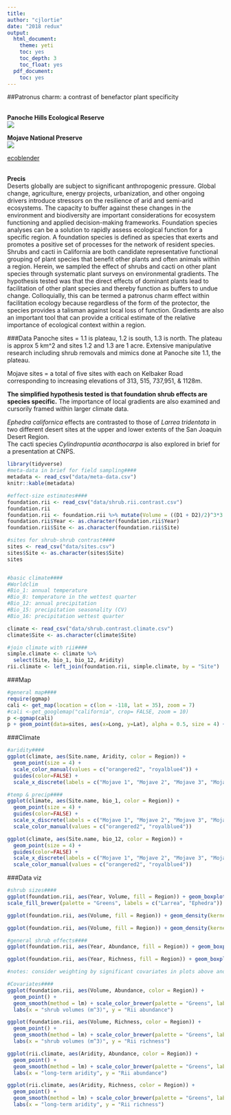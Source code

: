 ```yaml
---
title:
author: "cjlortie"
date: "2018 redux"
output:
  html_document:
    theme: yeti
    toc: yes
    toc_depth: 3
    toc_float: yes
  pdf_document:
    toc: yes
---
```

##Patronus charm: a contrast of benefactor plant specificity

<br>
**Panoche Hills Ecological Reserve**  
![](./Panoche.JPG)  

**Mojave National Preserve**  
![](./MNP.JPG)  


[ecoblender](http://ecoblender.org)  
<br>

**Precis**    
Deserts globally are subject to significant anthropogenic pressure. Global change, agriculture, energy projects, urbanization, and other ongoing drivers introduce stressors on the resilience of arid and semi-arid ecosystems. The capacity to buffer against these changes in the environment and biodiversity are important considerations for ecosystem functioning and applied decision-making frameworks. Foundation species analyses can be a solution to rapidly assess ecological function for a specific region. A foundation species is defined as species that exerts and promotes a positive set of processes for the network of resident species. Shrubs and cacti in California are both candidate representative functional grouping of plant species that benefit other plants and often animals within a region. Herein, we sampled the effect of shrubs and cacti on other plant species through systematic plant surveys on environmental gradients. The hypothesis tested was that the direct effects of dominant plants lead to facilitation of other plant species and thereby function as buffers to undue change. Colloquially, this can be termed a patronus charm effect within facilitation ecology because regardless of the form of the protector, the species provides a talisman against local loss of function. Gradients are also an important tool that can provide a critical estimate of the relative importance of ecological context within a region.

###Data
Panoche sites = 1.1 is plateau, 1.2 is south, 1.3 is north. The plateau is approx 5 km^2 and sites 1.2 and 1.3 are 1 acre. Extensive manipulative research including shrub removals and mimics done at Panoche site 1.1, the plateau.  

Mojave sites = a total of five sites with each on Kelbaker Road corresponding to increasing elevations of 313, 515, 737,951, & 1128m. 

**The simplified hypothesis tested is that foundation shrub effects are species specific.**  The importance of local gradients are also examined and cursorily framed within larger climate data.

*Ephedra californica* effects are contrasted to those of *Larrea tridentata* in two different desert sites at the upper and lower extents of the San Joaquin Desert Region.  
The cacti species *Cylindropuntia acanthocarpa* is also explored in brief for a presentation at CNPS.

```r
library(tidyverse)
#meta-data in brief for field sampling####
metadata <- read_csv("data/meta-data.csv")
knitr::kable(metadata)

#effect-size estimates####
foundation.rii <- read_csv("data/shrub.rii.contrast.csv")
foundation.rii
foundation.rii <- foundation.rii %>% mutate(Volume = ((D1 + D2)/2)^3*3.14*(1/3))
foundation.rii$Year <- as.character(foundation.rii$Year)
foundation.rii$Site <- as.character(foundation.rii$Site)

#sites for shrub-shrub contrast####
sites <- read_csv("data/sites.csv")
sites$Site <- as.character(sites$Site)
sites


#basic climate####
#Worldclim
#Bio_1: annual temperature
#Bio_8: temperature in the wettest quarter
#Bio_12: annual precipitation
#Bio_15: precipitation seasonality (CV)
#Bio_16: precipitation wettest quarter

climate <- read_csv("data/shrub.contrast.climate.csv")
climate$Site <- as.character(climate$Site)

#join climate with rii####
simple.climate <- climate %>%
  select(Site, bio_1, bio_12, Aridity)
rii.climate <- left_join(foundation.rii, simple.climate, by = "Site")

```

###Map
```r
#general map####
require(ggmap)
cali <- get_map(location = c(lon = -118, lat = 35), zoom = 7)
#cali <-get_googlemap("california", crop= FALSE, zoom = 10)
p <-ggmap(cali)
p + geom_point(data=sites, aes(x=Long, y=Lat), alpha = 0.5, size = 4) + labs(x ="longitude", y = "latitude")


```

###Climate
```r
#aridity####
ggplot(climate, aes(Site.name, Aridity, color = Region)) + 
  geom_point(size = 4) + 
  scale_color_manual(values = c("orangered2", "royalblue4")) +
  guides(color=FALSE) +
  scale_x_discrete(labels = c("Mojave 1", "Mojave 2", "Mojave 3", "Mojave 4", "Mojave 5", "Panoche 1", "Panoche 2", "Panoche 3")) + labs(x = "sites", y = "long-term aridity") + ylim(0,3)

#temp & precip####
ggplot(climate, aes(Site.name, bio_1, color = Region)) + 
  geom_point(size = 4) +
  guides(color=FALSE) +
  scale_x_discrete(labels = c("Mojave 1", "Mojave 2", "Mojave 3", "Mojave 4", "Mojave 5", "Panoche 1", "Panoche 2", "Panoche 3")) + labs(x = "sites", y = "long-term temperature (C)") + 
  scale_color_manual(values = c("orangered2", "royalblue4"))

ggplot(climate, aes(Site.name, bio_12, color = Region)) + 
  geom_point(size = 4) +
  guides(color=FALSE) +
  scale_x_discrete(labels = c("Mojave 1", "Mojave 2", "Mojave 3", "Mojave 4", "Mojave 5", "Panoche 1", "Panoche 2", "Panoche 3")) + labs(x = "sites", y = "long-term precipitation (mm)") + 
  scale_color_manual(values = c("orangered2", "royalblue4"))

```

###Data viz
```r
#shrub sizes####
ggplot(foundation.rii, aes(Year, Volume, fill = Region)) + geom_boxplot() + ylab("shrub volumes (m^3)") + 
scale_fill_brewer(palette = "Greens", labels = c("Larrea", "Ephedra")) + theme(legend.title=element_blank())

ggplot(foundation.rii, aes(Volume, fill = Region)) + geom_density(kernel = "gaussian", alpha = .5) + scale_fill_brewer(palette = "Greens", labels = c("Larrea", "Ephedra")) + xlab("shrub volumes (m^3)") + theme(legend.title=element_blank())

ggplot(foundation.rii, aes(Volume, fill = Region)) + geom_density(kernel = "gaussian", alpha = .5) + scale_fill_brewer(palette = "Greens", labels = c("Larrea", "Ephedra")) + xlab("shrub volumes (m^3)") + theme(legend.title=element_blank()) + facet_wrap(~Year)

#general shrub effects####
ggplot(foundation.rii, aes(Year, Abundance, fill = Region)) + geom_boxplot() + ylab("Rii abundance") + scale_fill_brewer(palette = "Greens", labels = c("Larrea", "Ephedra")) + xlab("year") + theme(legend.title=element_blank())

ggplot(foundation.rii, aes(Year, Richness, fill = Region)) + geom_boxplot() + ylab("Rii richness") + scale_fill_brewer(palette = "Greens", labels = c("Larrea", "Ephedra")) + xlab("year") + theme(legend.title=element_blank())

#notes: consider weighting by significant covariates in plots above and also this is the mean effect - ie intensity that is not related to the frequency, ie how often you see it so use density plots too.

#Covariates####
ggplot(foundation.rii, aes(Volume, Abundance, color = Region)) + 
  geom_point() + 
  geom_smooth(method = lm) + scale_color_brewer(palette = "Greens", labels = c("Larrea", "Ephedra")) + facet_wrap(~Year) + theme(legend.title=element_blank()) +
  labs(x = "shrub volumes (m^3)", y = "Rii abundance")

ggplot(foundation.rii, aes(Volume, Richness, color = Region)) + 
  geom_point() + 
  geom_smooth(method = lm) + scale_color_brewer(palette = "Greens", labels = c("Larrea", "Ephedra")) + facet_wrap(~Year) + theme(legend.title=element_blank()) +
  labs(x = "shrub volumes (m^3)", y = "Rii richness")

ggplot(rii.climate, aes(Aridity, Abundance, color = Region)) + 
  geom_point() + 
  geom_smooth(method = lm) + scale_color_brewer(palette = "Greens", labels = c("Larrea", "Ephedra")) + facet_wrap(~Year) + theme(legend.title=element_blank()) +
  labs(x = "long-term aridity", y = "Rii abundance")

ggplot(rii.climate, aes(Aridity, Richness, color = Region)) + 
  geom_point() + 
  geom_smooth(method = lm) + scale_color_brewer(palette = "Greens", labels = c("Larrea", "Ephedra")) + facet_wrap(~Year) + theme(legend.title=element_blank()) +
  labs(x = "long-term aridity", y = "Rii richness")



```